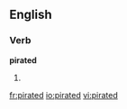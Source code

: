
==English==

===Verb===
'''pirated'''

# {{past of|[[pirate]]}}

[[fr:pirated]]
[[io:pirated]]
[[vi:pirated]]